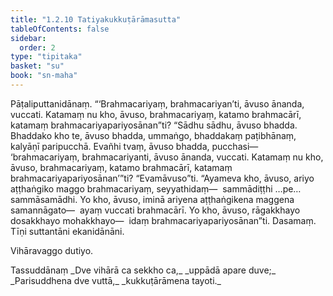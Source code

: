 ```yaml
---
title: "1.2.10 Tatiyakukkuṭārāmasutta"
tableOfContents: false
sidebar:
  order: 2
type: "tipitaka"
basket: "su"
book: "sn-maha"
---
```



<DynamicBreadcrumb />

<Division number="20" book="sn-maha" bookNo="14" page="14">

<Paragraph number="83" book="sn-maha">
Pāṭaliputtanidānaṃ. “‘Brahmacariyaṃ, brahmacariyan’ti, āvuso ānanda, vuccati. Katamaṃ nu kho, āvuso, brahmacariyaṃ, katamo brahmacārī, katamaṃ brahmacariyapariyosānan”ti? “Sādhu sādhu, āvuso bhadda. Bhaddako kho te, āvuso bhadda, ummaṅgo, bhaddakaṃ paṭibhānaṃ, kalyāṇī paripucchā. Evañhi tvaṃ, āvuso bhadda, pucchasi—  ‘brahmacariyaṃ, brahmacariyanti, āvuso ānanda, vuccati. Katamaṃ nu kho, āvuso, brahmacariyaṃ, katamo brahmacārī, katamaṃ brahmacariyapariyosānan’”ti? “Evamāvuso”ti. “Ayameva kho, āvuso, ariyo aṭṭhaṅgiko maggo brahmacariyaṃ, seyyathidaṃ—  sammādiṭṭhi …pe…  sammāsamādhi. Yo kho, āvuso, iminā ariyena aṭṭhaṅgikena maggena samannāgato—  ayaṃ vuccati brahmacārī. Yo kho, āvuso, rāgakkhayo dosakkhayo mohakkhayo—  idaṃ brahmacariyapariyosānan”ti.

</Paragraph>
</Division>

<Paragraph number="84" type="center" book="sn-maha">
Dasamaṃ.



</Paragraph>

<Paragraph number="85" type="center" book="sn-maha">
Tīṇi suttantāni ekanidānāni.

  
Vihāravaggo dutiyo.



</Paragraph>

<Paragraph number="86" type="center" book="sn-maha">
Tassuddānaṃ


</Paragraph>

<Paragraph number="87" type="verses" book="sn-maha">
_Dve vihārā ca sekkho ca,_  
_uppādā apare duve;_  
_Parisuddhena dve vuttā,_  
_kukkuṭārāmena tayoti._
</Paragraph>